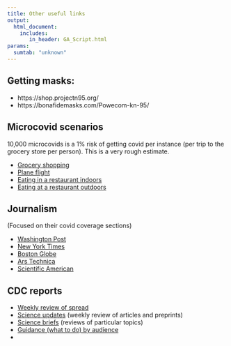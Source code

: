 ```yaml
---
title: Other useful links
output:
  html_document:
    includes:
       in_header: GA_Script.html
params:
  sumtab: "unknown"
---
```


## Getting masks:

* https://shop.projectn95.org/
* https://bonafidemasks.com/Powecom-kn-95/


## Microcovid scenarios

10,000 microcovids is a 1% risk of getting covid per instance (per trip to the grocery store per person). This is a very rough estimate.

* [Grocery shopping](https://www.microcovid.org/?distance=sixFt&duration=60&interaction=oneTime&personCount=5&riskBudget=1000&riskProfile=average&scenarioName=60minShopping&setting=indoor&subLocation=US_25017&theirMask=basic&topLocation=US_25&voice=normal&yourMask=n95&yourVaccineDoses=2&yourVaccineType=pfizer)
* [Plane flight](https://www.microcovid.org/?distance=sixFt&duration=360&interaction=oneTime&personCount=41&riskBudget=1000&riskProfile=average&scenarioName=planeRide&setting=plane&subLocation=US_25017&theirMask=basic&topLocation=US_25&voice=silent&yourMask=n95&yourVaccineDoses=2&yourVaccineType=pfizer)
* [Eating in a restaurant indoors](https://www.microcovid.org/?distance=sixFt&duration=90&interaction=oneTime&personCount=15&riskBudget=1000&riskProfile=average&scenarioName=restaurantIndoors&setting=indoor&subLocation=US_25017&theirMask=none&topLocation=US_25&voice=normal&yourMask=none&yourVaccineDoses=2&yourVaccineType=pfizer)
* [Eating at a restaurant outdoors](https://www.microcovid.org/?distance=sixFt&duration=90&interaction=oneTime&personCount=15&riskBudget=1000&riskProfile=average&scenarioName=restaurantOutdoors&setting=outdoor&subLocation=US_25017&theirMask=none&topLocation=US_25&voice=normal&yourMask=none&yourVaccineDoses=2&yourVaccineType=pfizer)

## Journalism
(Focused on their covid coverage sections)

* [Washington Post](https://www.washingtonpost.com/coronavirus/)
* [New York Times](https://www.nytimes.com/news-event/coronavirus)
* [Boston Globe](https://www.bostonglobe.com/nation/special-reports/coronavirus/)
*  [Ars Technica](https://arstechnica.com/series/covid-19-coverage/)
* [Scientific American](https://www.scientificamerican.com/tag/The+Coronavirus+Outbreak/)

## CDC reports

* [Weekly review of spread](https://www.cdc.gov/coronavirus/2019-ncov/covid-data/covidview/index.html)
* [Science updates](https://www.cdc.gov/library/covid19/scienceupdates.html?Sort=Date%3A%3Adesc) (weekly review of articles and preprints)
* [Science briefs](https://www.cdc.gov/coronavirus/2019-ncov/science/science-briefs/index.html) (reviews of particular topics)
* [Guidance (what to do) by audience](https://www.cdc.gov/coronavirus/2019-ncov/communication/guidance.html)
* 